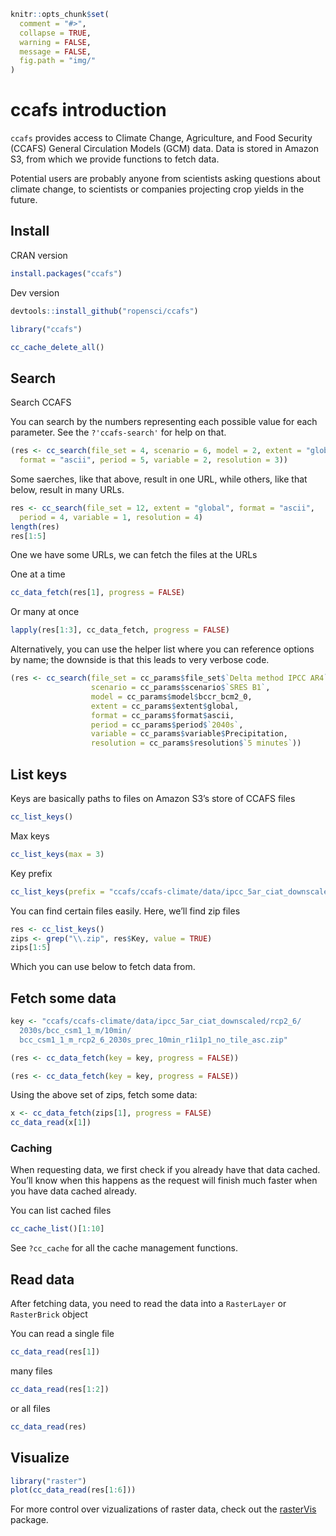 <!--
%\VignetteEngine{knitr::knitr}
%\VignetteIndexEntry{ccafs introduction}
%\VignetteEncoding{UTF-8}
-->

```r
knitr::opts_chunk$set(
  comment = "#>",
  collapse = TRUE,
  warning = FALSE,
  message = FALSE,
  fig.path = "img/"
)
```

ccafs introduction
==================

`ccafs` provides access to Climate Change, Agriculture, and Food Security (CCAFS)
General Circulation Models (GCM) data. Data is stored in Amazon S3, from
which we provide functions to fetch data.

Potential users are probably anyone from scientists asking questions about
climate change, to scientists or companies projecting crop yields in the future.

## Install

CRAN version

```r
install.packages("ccafs")
```

Dev version

```r
devtools::install_github("ropensci/ccafs")
```

```r
library("ccafs")
```

```r
cc_cache_delete_all()
```

## Search

Search CCAFS

You can search by the numbers representing each possible value for 
each parameter. See the `?'ccafs-search'` for help on that.

```r
(res <- cc_search(file_set = 4, scenario = 6, model = 2, extent = "global",
  format = "ascii", period = 5, variable = 2, resolution = 3))
```

Some saerches, like that above, result in one URL, while others, like that 
below, result in many URLs.

```r
res <- cc_search(file_set = 12, extent = "global", format = "ascii",
  period = 4, variable = 1, resolution = 4)
length(res)
res[1:5]
```

One we have some URLs, we can fetch the files at the URLs

One at a time

```r
cc_data_fetch(res[1], progress = FALSE)
```

Or many at once

```r
lapply(res[1:3], cc_data_fetch, progress = FALSE)
```

Alternatively, you can use the helper list where you can reference options 
by name; the downside is that this leads to very verbose code.

```r
(res <- cc_search(file_set = cc_params$file_set$`Delta method IPCC AR4`,
                  scenario = cc_params$scenario$`SRES B1`,
                  model = cc_params$model$bccr_bcm2_0,
                  extent = cc_params$extent$global,
                  format = cc_params$format$ascii,
                  period = cc_params$period$`2040s`,
                  variable = cc_params$variable$Precipitation,
                  resolution = cc_params$resolution$`5 minutes`))
```


## List keys

Keys are basically paths to files on Amazon S3's store of CCAFS files

```r
cc_list_keys()
```

Max keys

```r
cc_list_keys(max = 3)
```

Key prefix

```r
cc_list_keys(prefix = "ccafs/ccafs-climate/data/ipcc_5ar_ciat_downscaled/")
```

You can find certain files easily. Here, we'll find zip files

```r
res <- cc_list_keys()
zips <- grep("\\.zip", res$Key, value = TRUE)
zips[1:5]
```

Which you can use below to fetch data from.


## Fetch some data

```r
key <- "ccafs/ccafs-climate/data/ipcc_5ar_ciat_downscaled/rcp2_6/
  2030s/bcc_csm1_1_m/10min/
  bcc_csm1_1_m_rcp2_6_2030s_prec_10min_r1i1p1_no_tile_asc.zip"
```

```r
(res <- cc_data_fetch(key = key, progress = FALSE))
```

```r
(res <- cc_data_fetch(key = key, progress = FALSE))
```

Using the above set of zips, fetch some data:

```r
x <- cc_data_fetch(zips[1], progress = FALSE)
cc_data_read(x[1])
```


### Caching

When requesting data, we first check if you already have that data cached.
You'll know when this happens as the request will finish much faster when
you have data cached already.

You can list cached files

```r
cc_cache_list()[1:10]
```

See `?cc_cache` for all the cache management functions.

## Read data

After fetching data, you need to read the data into a `RasterLayer` or
`RasterBrick` object

You can read a single file

```r
cc_data_read(res[1])
```

many files

```r
cc_data_read(res[1:2])
```

or all files

```r
cc_data_read(res)
```

## Visualize

```r
library("raster")
plot(cc_data_read(res[1:6]))
```

For more control over vizualizations of raster data, check out the
[rasterVis](https://CRAN.R-project.org/package=rasterVis) package.
